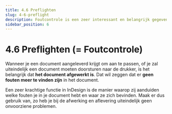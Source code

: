 ```yaml
---
title: 4.6 Preflighten
slug: 4-6-preflight
description: Foutcontrole is een zeer interessant en belangrijk gegeven in InDesign.
sidebar_position: 6
---
```


# 4.6 Preflighten (= Foutcontrole)

Wanneer je een document aangeleverd krijgt om aan te passen, of je zal uiteindelijk een document moeten doorsturen naar de drukker, is het belangrijk dat **het document afgewerkt is**. Dat wil zeggen dat er **geen fouten meer te vinden zijn** in het document.

Een zeer krachtige functie in InDesign is de manier waarop zij aanduiden welke fouten je in je document hebt en waar ze zich bevinden. Maak er dus gebruik van, zo heb je bij de afwerking en aflevering uiteindelijk geen onvoorziene problemen.